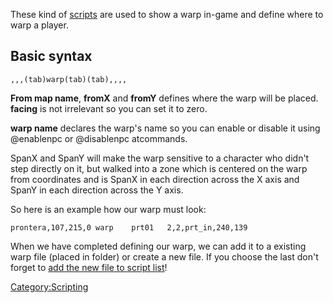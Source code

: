 These kind of [[Scripting|scripts]] are used to show a warp in-game and define where to warp a player.

==Basic syntax==
 <from map name>,<fromX>,<fromY>,<facing>(tab)warp(tab)<warp name>(tab)<spanx>,<spany>,<to map name>,<toX>,<toY>
'''From map name''', '''fromX''' and '''fromY''' defines where the warp will be placed. '''facing''' is not irrelevant so you can set it to zero.

'''warp name''' declares the warp's name so you can enable or disable it using @enablenpc or @disablenpc atcommands.

SpanX and SpanY will make the warp sensitive to a character who didn't step directly on it, but walked into a zone which is centered on the warp from coordinates and is SpanX in each direction across the X axis and SpanY in each direction across the Y axis.

So here is an example how our warp must look:
 prontera,107,215,0	warp	prt01	2,2,prt_in,240,139

When we have completed defining our warp, we can add it to a existing warp file (placed in {{git|npc/warps/}} folder) or create a new file. If you choose the last don't forget to [[Adding Script|add the new file to script list]]!

[[Category:Scripting]]